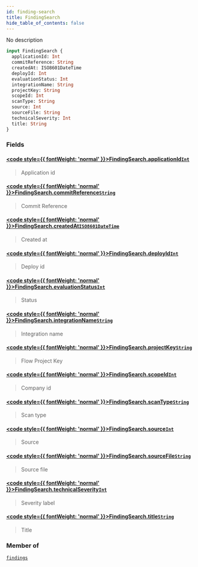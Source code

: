 ```yaml
---
id: finding-search
title: FindingSearch
hide_table_of_contents: false
---
```








No description

```graphql
input FindingSearch {
  applicationId: Int
  commitReference: String
  createdAt: ISO8601DateTime
  deployId: Int
  evaluationStatus: Int
  integrationName: String
  projectKey: String
  scopeId: Int
  scanType: String
  source: Int
  sourceFile: String
  technicalSeverity: Int
  title: String
}
```


### Fields

#### [<code style={{ fontWeight: 'normal' }}>FindingSearch.<b>applicationId</b></code>](#)<Bullet />[`Int`](/api/graphql/documentation/scalars/int) <Badge class="secondary" text="scalar"/>
> Application id
> 

#### [<code style={{ fontWeight: 'normal' }}>FindingSearch.<b>commitReference</b></code>](#)<Bullet />[`String`](/api/graphql/documentation/scalars/string) <Badge class="secondary" text="scalar"/>
> Commit Reference
> 

#### [<code style={{ fontWeight: 'normal' }}>FindingSearch.<b>createdAt</b></code>](#)<Bullet />[`ISO8601DateTime`](/api/graphql/documentation/scalars/iso8601-date-time) <Badge class="secondary" text="scalar"/>
> Created at
> 

#### [<code style={{ fontWeight: 'normal' }}>FindingSearch.<b>deployId</b></code>](#)<Bullet />[`Int`](/api/graphql/documentation/scalars/int) <Badge class="secondary" text="scalar"/>
> Deploy id
> 

#### [<code style={{ fontWeight: 'normal' }}>FindingSearch.<b>evaluationStatus</b></code>](#)<Bullet />[`Int`](/api/graphql/documentation/scalars/int) <Badge class="secondary" text="scalar"/>
> Status
> 

#### [<code style={{ fontWeight: 'normal' }}>FindingSearch.<b>integrationName</b></code>](#)<Bullet />[`String`](/api/graphql/documentation/scalars/string) <Badge class="secondary" text="scalar"/>
> Integration name
> 

#### [<code style={{ fontWeight: 'normal' }}>FindingSearch.<b>projectKey</b></code>](#)<Bullet />[`String`](/api/graphql/documentation/scalars/string) <Badge class="secondary" text="scalar"/>
> Flow Project Key
> 

#### [<code style={{ fontWeight: 'normal' }}>FindingSearch.<b>scopeId</b></code>](#)<Bullet />[`Int`](/api/graphql/documentation/scalars/int) <Badge class="secondary" text="scalar"/>
> Company id
> 

#### [<code style={{ fontWeight: 'normal' }}>FindingSearch.<b>scanType</b></code>](#)<Bullet />[`String`](/api/graphql/documentation/scalars/string) <Badge class="secondary" text="scalar"/>
> Scan type
> 

#### [<code style={{ fontWeight: 'normal' }}>FindingSearch.<b>source</b></code>](#)<Bullet />[`Int`](/api/graphql/documentation/scalars/int) <Badge class="secondary" text="scalar"/>
> Source
> 

#### [<code style={{ fontWeight: 'normal' }}>FindingSearch.<b>sourceFile</b></code>](#)<Bullet />[`String`](/api/graphql/documentation/scalars/string) <Badge class="secondary" text="scalar"/>
> Source file
> 

#### [<code style={{ fontWeight: 'normal' }}>FindingSearch.<b>technicalSeverity</b></code>](#)<Bullet />[`Int`](/api/graphql/documentation/scalars/int) <Badge class="secondary" text="scalar"/>
> Severity label
> 

#### [<code style={{ fontWeight: 'normal' }}>FindingSearch.<b>title</b></code>](#)<Bullet />[`String`](/api/graphql/documentation/scalars/string) <Badge class="secondary" text="scalar"/>
> Title
> 



### Member of

[`findings`](/api/graphql/documentation/queries/findings)  <Badge class="secondary" text="query"/>



